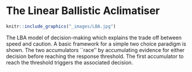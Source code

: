 # The Linear Ballistic Aclimatiser 


```r
knitr::include_graphics("_images/LBA.jpg")
```
The LBA model of decision-making which explains the trade off between speed and caution. A basic framework for a simple two choice paradigm is shown. The two accumulators ``race'' by accumulating evidence for either decision before reaching the response threshold. The first accumulator to reach the threshold triggers the associated decision.
